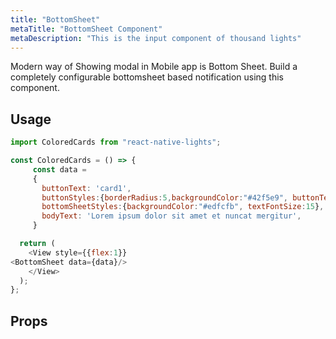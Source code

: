 ```yaml
---
title: "BottomSheet"
metaTitle: "BottomSheet Component"
metaDescription: "This is the input component of thousand lights"
---
```





Modern way of Showing modal in Mobile app is Bottom Sheet. Build a completely configurable bottomsheet based notification using this component.

<Images src={bottomsheetGif} />

## Usage

```javascript
import ColoredCards from "react-native-lights";

const ColoredCards = () => {
     const data =
     {
       buttonText: 'card1',
       buttonStyles:{borderRadius:5,backgroundColor:"#42f5e9", buttonTextColor:"black"},
       bottomSheetStyles:{backgroundColor:"#edfcfb", textFontSize:15},
       bodyText: 'Lorem ipsum dolor sit amet et nuncat mergitur',  
     }

  return (
    <View style={{flex:1}}
<BottomSheet data={data}/>
    </View>
  );
};

```

## Props

<Table data={cardData.bottomSheet} />

<br />

<!-- ## Live Editing example

```javascript react-live=true
<button className={"btn btn-default"}>Change my text</button>
``` -->
